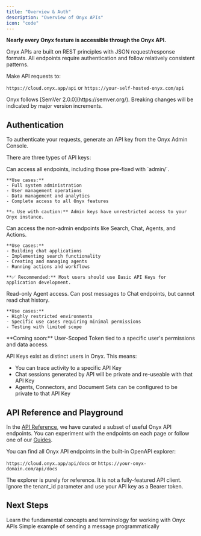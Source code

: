 ```yaml
---
title: "Overview & Auth"
description: "Overview of Onyx APIs"
icon: "code"
---
```


**Nearly every Onyx feature is accessible through the Onyx API.**

Onyx APIs are built on REST principles with JSON request/response formats. All endpoints require authentication and follow relatively consistent patterns.

Make API requests to:

`https://cloud.onyx.app/api` or `https://your-self-hosted-onyx.com/api`

<Note>
  Onyx follows [SemVer 2.0.0](https://semver.org/). Breaking changes will be indicated by major version increments.
</Note>

## Authentication
To authenticate your requests, generate an API key from the Onyx Admin Console.

There are three types of API keys:

<AccordionGroup>
  <Accordion title="Admin API Keys" icon="shield-check">
    Can access all endpoints, including those pre-fixed with `admin/`.
    
    **Use cases:**
    - Full system administration
    - User management operations
    - Data management and analytics
    - Complete access to all Onyx features
    
    **⚠️ Use with caution:** Admin keys have unrestricted access to your Onyx instance.
  </Accordion>

  <Accordion title="Basic API Keys" icon="key">
    Can access the non-admin endpoints like Search, Chat, Agents, and Actions.
    
    **Use cases:**
    - Building chat applications
    - Implementing search functionality
    - Creating and managing agents
    - Running actions and workflows
    
    **✅ Recommended:** Most users should use Basic API Keys for application development.
  </Accordion>

  <Accordion title="Limited API Keys" icon="lock">
    Read-only Agent access. Can post messages to Chat endpoints, but cannot read chat history.
    
    **Use cases:**
    - Highly restricted environments
    - Specific use cases requiring minimal permissions
    - Testing with limited scope
  </Accordion>
</AccordionGroup>

<Info>
  **Coming soon:** User-Scoped Token tied to a specific user's permissions and data access.
</Info>

API Keys exist as distinct users in Onyx. This means:
- You can trace activity to a specific API Key
- Chat sessions generated by API will be private and re-useable with that API Key
- Agents, Connectors, and Document Sets can be configured to be private to that API Key

## API Reference and Playground

In the [API Reference](/developers/api_reference/chat/get_chat_session), we have curated a subset of useful Onyx API endpoints. 
You can experiment with the endpoints on each page or follow one of our [Guides](/developers/guides/chat_guide).

You can find all Onyx API endpoints in the built-in OpenAPI explorer:

`https://cloud.onyx.app/api/docs` or `https://your-onyx-domain.com/api/docs`

<Warning>
  The explorer is purely for reference. It is not a fully-featured API client. 
  Ignore the tenant_id parameter and use your API key as a Bearer token.
</Warning>

## Next Steps

<CardGroup cols={2}>
  <Card title="Core Concepts" icon="lightbulb" href="/developers/core_concepts">
    Learn the fundamental concepts and terminology for working with Onyx APIs
  </Card>
  
  <Card title="Guide: Send a Chat Message" icon="comment" href="/developers/guides/chat_guide">
    Simple example of sending a message programmatically
  </Card>
</CardGroup>